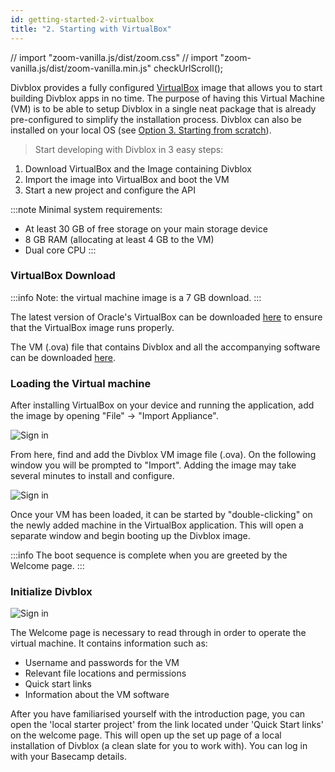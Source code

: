 ```yaml
---
id: getting-started-2-virtualbox
title: "2. Starting with VirtualBox"
---
```


// import "zoom-vanilla.js/dist/zoom.css"
// import "zoom-vanilla.js/dist/zoom-vanilla.min.js"
checkUrlScroll();

Divblox provides a fully configured [VirtualBox](https://www.virtualbox.org/wiki/VirtualBox) image that allows you to start
building Divblox apps in no time. The purpose of having this Virtual Machine (VM) is to be able to setup Divblox in a single
neat package that is already pre-configured to simplify the installation process. Divblox can also be installed on your local
OS (see [Option 3. Starting from scratch](getting-started-3-from-scratch)).

> Start developing with Divblox in 3 easy steps:

1. Download VirtualBox and the Image containing Divblox
2. Import the image into VirtualBox and boot the VM
3. Start a new project and configure the API

:::note
Minimal system requirements:

-   At least 30 GB of free storage on your main storage device
-   8 GB RAM (allocating at least 4 GB to the VM)
-   Dual core CPU
:::

### VirtualBox Download

:::info
Note: the virtual machine image is a 7 GB download.
:::

The latest version of Oracle's VirtualBox can be downloaded [here](https://www.virtualbox.org/wiki/Downloads) to ensure that
the VirtualBox image runs properly.

The VM (.ova) file that contains Divblox and all the accompanying software can be downloaded
[here](https://drive.google.com/drive/folders/1JaZH9vFj7-ub0QmlrOlKdwtiBVPDiVdF?usp=sharing).

### Loading the Virtual machine

After installing VirtualBox on your device and running the application, add the image by opening "File" -> "Import Appliance".

<div className="text--center">
    <img data-action="zoom"  alt="Sign in" src={useBaseUrl('_getting-started-media/virtual-machine-setup1.png')}/>
</div>

From here, find and add the Divblox VM image file (.ova). On the following window you will be prompted to "Import". Adding the image may take several minutes to install and configure.

<div className="text--center">
    <img data-action="zoom"  alt="Sign in" src={useBaseUrl('_getting-started-media/virtual-machine-setup2.png')}/>
</div>

Once your VM has been loaded, it can be started by "double-clicking" on the newly added machine in the VirtualBox application. This will open a separate window and begin booting up the Divblox image.

:::info
The boot sequence is complete when you are greeted by the Welcome page.
:::

### Initialize Divblox

<div className="text--center">
    <img data-action="zoom"  alt="Sign in" src={useBaseUrl('_getting-started-media/virtual-machine-setup3.png')}/>
</div>

The Welcome page is necessary to read through in order to operate the virtual machine.
It contains information such as:

-   Username and passwords for the VM
-   Relevant file locations and permissions
-   Quick start links
-   Information about the VM software

After you have familiarised yourself with the introduction page, you can open the 'local starter project' from the link located under 'Quick Start links' on the welcome page.
This will open up the set up page of a local installation of Divblox (a clean slate for you to work with). You can log in with your Basecamp details.
